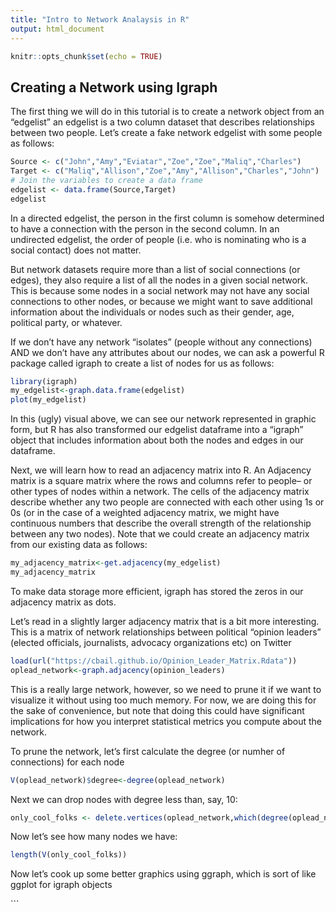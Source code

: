 ```yaml
---
title: "Intro to Network Analaysis in R"
output: html_document
---
```


```r
knitr::opts_chunk$set(echo = TRUE)
```

## Creating a Network using Igraph

The first thing we will do in this tutorial is to create a network object from an "edgelist" an edgelist is a two column dataset that describes relationships between two people. Let's create a fake network edgelist with some people as follows:

```r
Source <- c("John","Amy","Eviatar","Zoe","Zoe","Maliq","Charles")
Target <- c("Maliq","Allison","Zoe","Amy","Allison","Charles","John")
# Join the variables to create a data frame
edgelist <- data.frame(Source,Target)
edgelist
```

In a directed edgelist, the person in the first column is somehow determined to have a connection with the person in the second column. In an undirected edgelist, the order of people (i.e. who is nominating who is a social contact) does not matter.

But network datasets require more than a list of social connections (or edges), they also require a list of all the nodes in a given social network. This is because some nodes in a social network may not have any social connections to other nodes, or because we might want to save additional information about the individuals or nodes such as their gender, age, political party, or whatever.

If we don't have any network "isolates" (people without any connections) AND we don't have any attributes about our nodes, we can ask a powerful R package called igraph to create a list of nodes for us as follows:

```r
library(igraph)
my_edgelist<-graph.data.frame(edgelist)
plot(my_edgelist)
```

In this (ugly) visual above, we can see our network represented in graphic form, but R has also transformed our edgelist dataframe into a "igraph" object that includes information about both the nodes and edges in our dataframe.

Next, we will learn how to read an adjacency matrix into R. An Adjacency matrix is a square matrix where the rows and columns refer to people-- or other types of nodes within a network. The cells of the adjacency matrix describe whether any two people are connected with each other using 1s or 0s (or in the case of a weighted adjacency matrix, we might have continuous numbers that describe the overall strength of the relationship between any two nodes). Note that we could create an adjacency matrix from our existing data as follows:

```r
my_adjacency_matrix<-get.adjacency(my_edgelist)
my_adjacency_matrix
```

To make data storage more efficient, igraph has stored the zeros in our adjacency matrix as dots.

Let's read in a slightly larger adjacency matrix that is a bit more interesting. This is a matrix of network relationships between political "opinion leaders" (elected officials, journalists, advocacy organizations etc) on Twitter

```r
load(url("https://cbail.github.io/Opinion_Leader_Matrix.Rdata"))
oplead_network<-graph.adjacency(opinion_leaders)
```

This is a really large network, however, so we need to prune it if we want to visualize it without using too much memory. For now, we are doing this for the sake of convenience, but note that doing this could have significant implications for how you interpret statistical metrics you compute about the network.

To prune the network, let's first calculate the degree (or numher of connections) for each node

```r
V(oplead_network)$degree<-degree(oplead_network)
```

Next we can drop nodes with degree less than, say, 10:

```r
only_cool_folks <- delete.vertices(oplead_network,which(degree(oplead_network)<100))
```

Now let's see how many nodes we have:

```r
length(V(only_cool_folks))

```

Now let's cook up some better graphics using ggraph, which is sort of like ggplot for igraph objects

```

